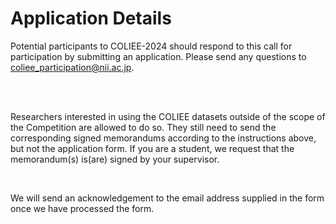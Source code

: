 # Application Details

Potential participants to COLIEE-2024 should respond to this call for participation by submitting an application. Please send any questions to [coliee_participation@nii.ac.jp](mailto:coliee_participation@nii.ac.jp).

<br/>


<Cards>
  <Card title="Application form →" href="/application/applicationForm" />
  <Card title="Memorandum for Tasks 1 and/or 2 (Case law competition) →" href="/application/caseMemorandumWaiver" />
  <Card title="Memorandum for any of the Statute Law tasks (3 and/or 4) (English version) →" href="/application/statuteENMemorandumWaiver" />
  <Card title="Memorandum for any of the Statute Law tasks (3 and/or 4) (Japanese version) →" href="/application/statuteJAMemorandumWaiver" />
</Cards>

<br/>

Researchers interested in using the COLIEE datasets outside of the scope of the Competition are allowed to do so. They still need to send the corresponding signed memorandums according to the instructions above, but not the application form. If you are a student, we request that the memorandum(s) is(are) signed by your supervisor.

<br/>

We will send an acknowledgement to the email address supplied in the form once we have processed the form.
